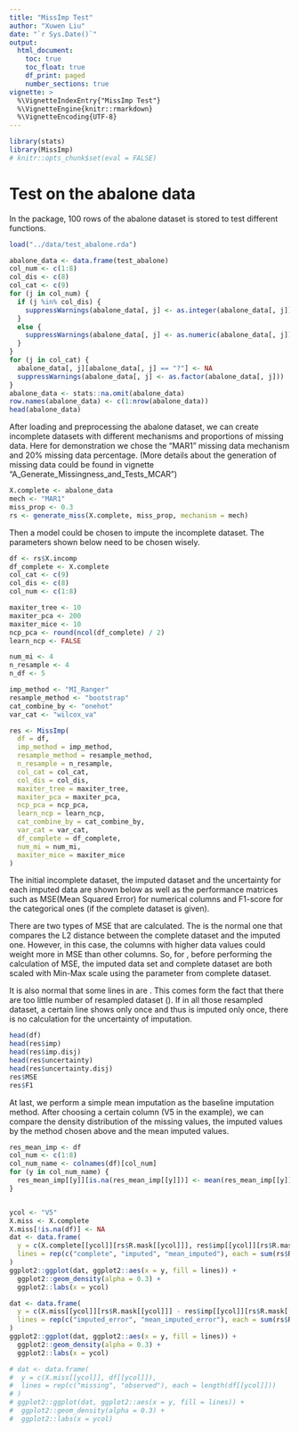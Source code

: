 ```yaml
---
title: "MissImp Test"
author: "Xuwen Liu"
date: "`r Sys.Date()`"
output:
  html_document:
    toc: true
    toc_float: true
    df_print: paged
    number_sections: true
vignette: >
  %\VignetteIndexEntry{"MissImp Test"}
  %\VignetteEngine{knitr::rmarkdown}
  %\VignetteEncoding{UTF-8}
---
```


```r
library(stats)
library(MissImp)
# knitr::opts_chunk$set(eval = FALSE)
```

# Test on the abalone data
In the package, 100 rows of the abalone dataset is stored to test different functions.

```r
load("../data/test_abalone.rda")
```

```r
abalone_data <- data.frame(test_abalone)
col_num <- c(1:8)
col_dis <- c(8)
col_cat <- c(9)
for (j in col_num) {
  if (j %in% col_dis) {
    suppressWarnings(abalone_data[, j] <- as.integer(abalone_data[, j]))
  }
  else {
    suppressWarnings(abalone_data[, j] <- as.numeric(abalone_data[, j]))
  }
}
for (j in col_cat) {
  abalone_data[, j][abalone_data[, j] == "?"] <- NA
  suppressWarnings(abalone_data[, j] <- as.factor(abalone_data[, j]))
}
abalone_data <- stats::na.omit(abalone_data)
row.names(abalone_data) <- c(1:nrow(abalone_data))
head(abalone_data)
```
After loading and preprocessing the abalone dataset, we can create incomplete datasets with different mechanisms and proportions of missing data. Here for demonstration we chose the "MAR1" missing data mechanism and 20% missing data percentage. (More details about the generation of missing data could be found in vignette "A_Generate_Missingness_and_Tests_MCAR")

```r
X.complete <- abalone_data
mech <- "MAR1"
miss_prop <- 0.3
rs <- generate_miss(X.complete, miss_prop, mechanism = mech)
```

Then a model could be chosen to impute the incomplete dataset. The parameters shown below need to be chosen wisely. 

```r
df <- rs$X.incomp
df_complete <- X.complete
col_cat <- c(9)
col_dis <- c(8)
col_num <- c(1:8)

maxiter_tree <- 10
maxiter_pca <- 200
maxiter_mice <- 10
ncp_pca <- round(ncol(df_complete) / 2)
learn_ncp <- FALSE

num_mi <- 4
n_resample <- 4
n_df <- 5

imp_method <- "MI_Ranger"
resample_method <- "bootstrap"
cat_combine_by <- "onehot"
var_cat <- "wilcox_va"
```

```r
res <- MissImp(
  df = df,
  imp_method = imp_method,
  resample_method = resample_method,
  n_resample = n_resample,
  col_cat = col_cat,
  col_dis = col_dis,
  maxiter_tree = maxiter_tree,
  maxiter_pca = maxiter_pca,
  ncp_pca = ncp_pca,
  learn_ncp = learn_ncp,
  cat_combine_by = cat_combine_by,
  var_cat = var_cat,
  df_complete = df_complete,
  num_mi = num_mi,
  maxiter_mice = maxiter_mice
)
```

The initial incomplete dataset, the imputed dataset and  the uncertainty for each imputed data are shown below as well as the performance matrices such as MSE(Mean Squared Error) for numerical columns and F1-score for the categorical ones (if the complete dataset is given). 

There are two types of MSE that are calculated. The \code{MSE} is the normal one that compares the L2 distance between the complete dataset and the imputed one. However, in this case, the columns with higher data values could weight more in MSE than other columns. So, for \code{MSE_scaled}, before performing the calculation of MSE, the imputed data set and complete dataset are both scaled with Min-Max scale using the parameter from complete dataset.

It is also normal that some lines in \code{res$uncertainty} are \code{NAN}. This comes form the fact that there are too little number of resampled dataset (\code{n_resample}). If in all those resampled dataset, a certain line shows only once and thus is imputed only once, there is no calculation for the uncertainty of imputation.

```r
head(df)
head(res$imp)
head(res$imp.disj)
head(res$uncertainty)
head(res$uncertainty.disj)
res$MSE
res$F1
```

At last, we perform a simple mean imputation as the baseline imputation method. After choosing a certain column (V5 in the example), we can compare the density distribution of the missing values, the imputed values by the method chosen above and the mean imputed values.

```r
res_mean_imp <- df
col_num <- c(1:8)
col_num_name <- colnames(df)[col_num]
for (y in col_num_name) {
  res_mean_imp[[y]][is.na(res_mean_imp[[y]])] <- mean(res_mean_imp[[y]], na.rm = TRUE)
}


ycol <- "V5"
X.miss <- X.complete
X.miss[!is.na(df)] <- NA
dat <- data.frame(
  y = c(X.complete[[ycol]][rs$R.mask[[ycol]]], res$imp[[ycol]][rs$R.mask[[ycol]]], res_mean_imp[[ycol]][rs$R.mask[[ycol]]]),
  lines = rep(c("complete", "imputed", "mean_imputed"), each = sum(rs$R.mask[[ycol]]))
)
ggplot2::ggplot(dat, ggplot2::aes(x = y, fill = lines)) +
  ggplot2::geom_density(alpha = 0.3) +
  ggplot2::labs(x = ycol)

dat <- data.frame(
  y = c(X.miss[[ycol]][rs$R.mask[[ycol]]] - res$imp[[ycol]][rs$R.mask[[ycol]]], X.miss[[ycol]][rs$R.mask[[ycol]]] - res_mean_imp[[ycol]][rs$R.mask[[ycol]]]),
  lines = rep(c("imputed_error", "mean_imputed_error"), each = sum(rs$R.mask[[ycol]]))
)
ggplot2::ggplot(dat, ggplot2::aes(x = y, fill = lines)) +
  ggplot2::geom_density(alpha = 0.3) +
  ggplot2::labs(x = ycol)

# dat <- data.frame(
#  y = c(X.miss[[ycol]], df[[ycol]]),
#  lines = rep(c("missing", "observed"), each = length(df[[ycol]]))
# )
# ggplot2::ggplot(dat, ggplot2::aes(x = y, fill = lines)) +
#  ggplot2::geom_density(alpha = 0.3) +
#  ggplot2::labs(x = ycol)
```

